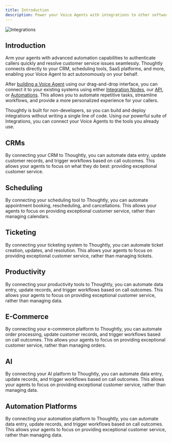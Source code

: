 ```yaml
---
title: Introduction
description: Power your Voice Agents with integrations to other software systems
---
```



![Integrations](/images/hero/integrations.png)

## Introduction

Arm your agents with advanced automation capabilities to authenticate callers quickly and resolve customer service issues seamlessly. Thoughtly connects directly to your CRM, scheduling tools, SaaS platforms, and more, enabling your Voice Agent to act autonomously on your behalf.

After [building a Voice Agent](/build/overview.mdx) using our drag-and-drop interface, you can connect it to your existing systems using either [Integration Nodes](/build/agent-builder/nodes#integration-node), our [API](/developers), or [Automations](/build/automations/overview). This allows you to automate repetitive tasks, streamline workflows, and provide a more personalized experience for your callers.

Thoughtly is built for non-developers, so you can build and deploy integrations without writing a single line of code. Using our powerful suite of Integrations, you can connect your Voice Agents to the tools you already use.

## CRMs

By connecting your CRM to Thoughtly, you can automate data entry, update customer records, and trigger workflows based on call outcomes. This allows your agents to focus on what they do best: providing exceptional customer service.

<CardGroup cols={2}>
	<IntegrationCard
		name="Salesforce"
		domain="salesforce.com"
		href="/integrations/crm/salesforce"
	/>
	<IntegrationCard
		name="HubSpot"
		domain="hubspot.com"
		href="/integrations/crm/hubspot"
	/>
	<IntegrationCard
		name="ZoHo"
		domain="zoho.com"
		href="/integrations/crm/zoho"
	/>
	<IntegrationCard
		name="Attio"
		domain="attio.com"
		href="/integrations/crm/attio"
	/>
	<IntegrationCard
		name="GoHighLevel"
		domain="gohighlevel.com"
		href="/integrations/crm/highlevel"
	/>
	<IntegrationCard
		name="Keap"
		domain="keap.com"
		href="/integrations/crm/keap"
	/>
	<IntegrationCard
		name="Pipedrive"
		domain="pipedrive.com"
		href="/integrations/crm/pipedrive"
	/>
</CardGroup>

## Scheduling

By connecting your scheduling tool to Thoughtly, you can automate appointment booking, rescheduling, and cancellations. This allows your agents to focus on providing exceptional customer service, rather than managing calendars.

<CardGroup cols={2}>
	<IntegrationCard
		name="Calendly"
		domain="calendly.com"
		href="/integrations/scheduling/calendly"
	/>
	<IntegrationCard
		name="Acuity Scheduling"
		domain="acuityscheduling.com"
		href="/integrations/scheduling/acuity"
	/>
	<IntegrationCard
		name="Cal.com"
		domain="cal.com"
		href="/integrations/scheduling/cal-com"
	/>
	<IntegrationCard
		name="Mindbody"
		domain="mindbodyonline.com"
		href="/integrations/scheduling/mindbody"
	/>
</CardGroup>

## Ticketing

By connecting your ticketing system to Thoughtly, you can automate ticket creation, updates, and resolution. This allows your agents to focus on providing exceptional customer service, rather than managing tickets.

<CardGroup cols={2}>
	<IntegrationCard
		name="Zendesk"
		domain="zendesk.com"
		href="/integrations/ticketing/zendesk"
	/>
</CardGroup>

## Productivity

By connecting your productivity tools to Thoughtly, you can automate data entry, update records, and trigger workflows based on call outcomes. This allows your agents to focus on providing exceptional customer service, rather than managing data.

<CardGroup cols={2}>
	<IntegrationCard
		name="Google Sheets"
		domain="google.com"
		href="/integrations/productivity/google-sheets"
	/>
	<IntegrationCard
		name="Airtable"
		domain="airtable.com"
		href="/integrations/productivity/airtable"
	/>
	<IntegrationCard
		name="Typeform"
		domain="typeform.com"
		href="/integrations/productivity/typeform"
	/>
	<IntegrationCard
		name="Trello"
		domain="trello.com"
		href="/integrations/productivity/trello"
	/>
	<IntegrationCard
		name="Smartsheet"
		domain="smartsheet.com"
		href="/integrations/productivity/smartsheet"
	/>
</CardGroup>

## E-Commerce

By connecting your e-commerce platform to Thoughtly, you can automate order processing, update customer records, and trigger workflows based on call outcomes. This allows your agents to focus on providing exceptional customer service, rather than managing orders.

<CardGroup cols={2}>
	<IntegrationCard
		name="Shopify"
		domain="shopify.com"
		href="/integrations/e-commerce/shopify"
	/>
</CardGroup>

## AI

By connecting your AI platform to Thoughtly, you can automate data entry, update records, and trigger workflows based on call outcomes. This allows your agents to focus on providing exceptional customer service, rather than managing data.

<CardGroup cols={2}>
	<IntegrationCard
		name="Thoughtly"
		domain="thought.ly"
		href="/integrations/ai/thoughtly"
	/>
</CardGroup>

## Automation Platforms

By connecting your automation platform to Thoughtly, you can automate data entry, update records, and trigger workflows based on call outcomes. This allows your agents to focus on providing exceptional customer service, rather than managing data.

<CardGroup cols={2}>
	<IntegrationCard
		name="Zapier"
		domain="zapier.com"
		href="/integrations/automations/zapier"
	/>
	<IntegrationCard
		name="Make"
		domain="make.com"
		href="/integrations/automations/make"
	/>
</CardGroup>
